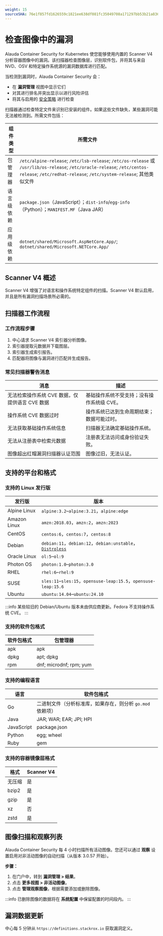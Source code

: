 ```yaml
---
weight: 15
sourceSHA: 76e1f857fd1626559c1821ee638df081fc35049708a171297bb53b21a8363d09
---
```


# 检查图像中的漏洞

Alauda Container Security for Kubernetes 使您能够使用内置的 Scanner V4 分析容器图像中的漏洞。该扫描器检查图像层，识别软件包，并将其与来自 NVD、OSV 和特定操作系统源的漏洞数据库进行匹配。

当检测到漏洞时，Alauda Container Security 会：

- 在 **漏洞管理** 视图中显示它们
- 对其进行排名并突出显示以进行风险评估
- 将其与启用的 [安全策略](../../policy/guides/view_security_policy.mdx) 进行检查

扫描器通过检查特定文件来识别已安装的组件。如果这些文件缺失，某些漏洞可能无法被检测到。所需文件包括：

| 组件类型                     | 所需文件                                                                                                                                                                                         |
| ---------------------------- | ------------------------------------------------------------------------------------------------------------------------------------------------------------------------------------------------ |
| 包管理器                     | `/etc/alpine-release`; `/etc/lsb-release`; `/etc/os-release` 或 `/usr/lib/os-release`; `/etc/oracle-release`; `/etc/centos-release`; `/etc/redhat-release`; `/etc/system-release`; 其他类似文件 |
| 语言级依赖                   | `package.json`（JavaScript）；`dist-info`/`egg-info`（Python）；`MANIFEST.MF`（Java JAR）                                                                                                         |
| 应用级依赖                   | `dotnet/shared/Microsoft.AspNetCore.App/`; `dotnet/shared/Microsoft.NETCore.App/`                                                                                                                |

## Scanner V4 概述

Scanner V4 增强了对语言和操作系统特定组件的扫描。Scanner V4 默认启用，并且是所有漏洞扫描场景所必需的。

## 扫描器工作流程

### 工作流程步骤

1. 中心请求 Scanner V4 索引器分析图像。
2. 索引器提取元数据并下载图层。
3. 索引器生成索引报告。
4. 匹配器将图像与漏洞进行匹配并生成报告。

### 常见扫描器警告消息

| 消息                                                                   | 描述                                        |
| ---------------------------------------------------------------------- | ------------------------------------------- |
| 无法检索操作系统 CVE 数据，仅提供语言 CVE 数据                        | 基础操作系统不受支持；没有操作系统级 CVE。  |
| 操作系统 CVE 数据过时                                                  | 操作系统已达到生命周期结束；数据可能过时。  |
| 无法获取基础操作系统信息                                              | 扫描器无法确定基础操作系统。                |
| 无法从注册表中检索元数据                                            | 注册表无法访问或身份验证失败。              |
| 图像超出红帽漏洞扫描器认证范围                                       | 图像过旧，无法认证。                        |

## 支持的平台和格式

### 支持的 Linux 发行版

| 发行版         | 版本                                                                                                         |
| -------------- | ------------------------------------------------------------------------------------------------------------ |
| Alpine Linux   | `alpine:3.2`–`alpine:3.21`，`alpine:edge`                                                                    |
| Amazon Linux   | `amzn:2018.03`，`amzn:2`，`amzn:2023`                                                                        |
| CentOS         | `centos:6`，`centos:7`，`centos:8`                                                                           |
| Debian         | `debian:11`，`debian:12`，`debian:unstable`，[`Distroless`](https://github.com/GoogleContainerTools/distroless) |
| Oracle Linux   | `ol:5`–`ol:9`                                                                                                 |
| Photon OS      | `photon:1.0`–`photon:3.0`                                                                                     |
| RHEL           | `rhel:6`–`rhel:9`                                                                                             |
| SUSE           | `sles:11`–`sles:15`，`opensuse-leap:15.5`，`opensuse-leap:15.6`                                              |
| Ubuntu         | `ubuntu:14.04`–`ubuntu:24.10`                                                                                 |

:::info
某些较旧的 Debian/Ubuntu 版本未由供应商更新。Fedora 不支持操作系统 CVE。
:::

### 支持的软件包格式

| 软件包格式     | 包管理器                  |
| -------------- | ------------------------- |
| apk            | apk                       |
| dpkg           | apt; dpkg                 |
| rpm            | dnf; microdnf; rpm; yum   |

### 支持的编程语言

| 语言          | 软件包格式                                                    |
| -------------- | ------------------------------------------------------------ |
| Go             | 二进制文件（分析标准库，如果存在，则分析 `go.mod` 依赖项） |
| Java           | JAR; WAR; EAR; JPI; HPI                                      |
| JavaScript     | package.json                                                 |
| Python         | egg; wheel                                                   |
| Ruby           | gem                                                          |

### 支持的容器镜像层格式

| 格式           | Scanner V4 |
| -------------- | ---------- |
| 无压缩        | 是         |
| bzip2         | 是         |
| gzip          | 是         |
| xz            | 否         |
| zstd          | 是         |

## 图像扫描和观察列表

Alauda Container Security 每 4 小时扫描所有活动图像。您还可以通过 **观察** 设置启用对非活动图像的自动扫描（从版本 3.0.57 开始）。

**步骤：**

1. 在门户中，转到 **漏洞管理 > 结果**。
2. 点击 **更多视图 > 非活动图像**。
3. 点击 **管理观察图像**，根据需要添加或删除图像。

:::info
已删除图像的数据将在 **系统配置** 中保留配置的时间段内。
:::

## 漏洞数据更新

中心每 5 分钟从 `https://definitions.stackrox.io` 获取漏洞定义。

